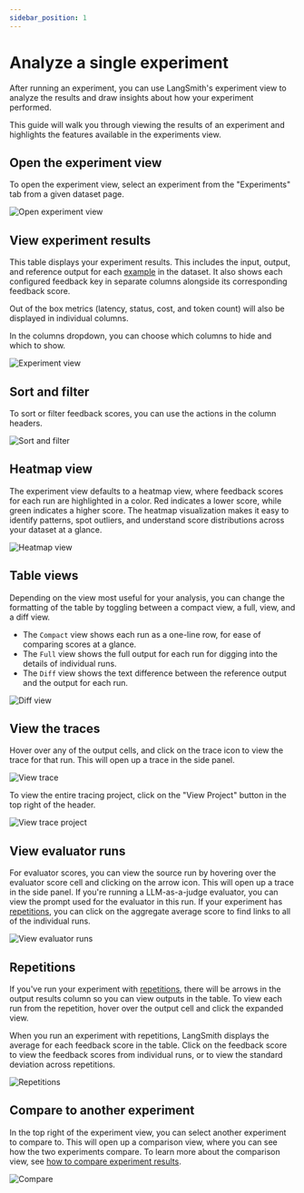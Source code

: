 ```yaml
---
sidebar_position: 1
---
```


# Analyze a single experiment
After running an experiment, you can use LangSmith's experiment view to analyze the results and draw insights about how your experiment performed.

This guide will walk you through viewing the results of an experiment and highlights the features available in the experiments view. 
## Open the experiment view
To open the experiment view, select an experiment from the "Experiments" tab from a given dataset page.

![Open experiment view](./static/select_experiment.png)

## View experiment results
This table displays your experiment results. This includes the input, output, and reference output for each [example](./evaluation/concepts#examples) in the dataset.  It also shows each configured feedback key in separate columns alongside its corresponding feedback score.

Out of the box metrics (latency, status, cost, and token count) will also be displayed in individual columns.

In the columns dropdown, you can choose which columns to hide and which to show.

![Experiment view](./static/experiment_view.png)

## Sort and filter
To sort or filter feedback scores, you can use the actions in the column headers.

![Sort and filter](./static/sort_filter.png)

## Heatmap view
The experiment view defaults to a heatmap view, where feedback scores for each run are highlighted in a color.
Red indicates a lower score, while green indicates a higher score.
The heatmap visualization makes it easy to identify patterns, spot outliers, and understand score distributions across your dataset at a glance.

![Heatmap view](./static/heatmap.png)

## Table views
Depending on the view most useful for your analysis, you can change the formatting of the table by toggling between a compact view, a full, view, and a diff view. 
- The `Compact` view shows each run as a one-line row, for ease of comparing scores at a glance.
- The `Full` view shows the full output for each run for digging into the details of individual runs.
- The `Diff` view shows the text difference between the reference output and the output for each run.

![Diff view](./static/diff_mode.png)

## View the traces
Hover over any of the output cells, and click on the trace icon to view the trace for that run. This will open up a trace in the side panel.

![View trace](./static/view_trace.png)

To view the entire tracing project, click on the "View Project" button in the top right of the header.

![View trace project](./static/view_trace_project.png)

## View evaluator runs
For evaluator scores, you can view the source run by hovering over the evaluator score cell and clicking on the arrow icon. This will open up a trace in the side panel. If you're running a LLM-as-a-judge evaluator, you can view the prompt used for the evaluator in this run. 
If your experiment has [repetitions](./evaluation/concepts#repetitions), you can click on the aggregate average score to find links to all of the individual runs.

![View evaluator runs](./static/evaluator_run.png)

## Repetitions
If you've run your experiment with [repetitions](./evaluation/concepts#repetitions), there will be arrows in the output results column so you can view outputs in the table. To view each run from the repetition, hover over the output cell and click the expanded view.

When you run an experiment with repetitions, LangSmith displays the average for each feedback score in the table. Click on the feedback score to view the feedback scores from individual runs, or to view the standard deviation across repetitions. 

![Repetitions](./static/repetitions.png)
## Compare to another experiment
In the top right of the experiment view, you can select another experiment to compare to. This will open up a comparison view, where you can see how the two experiments compare.
To learn more about the comparison view, see [how to compare experiment results](./compare_experiment_results).

![Compare](./static/compare_to_another.png)
